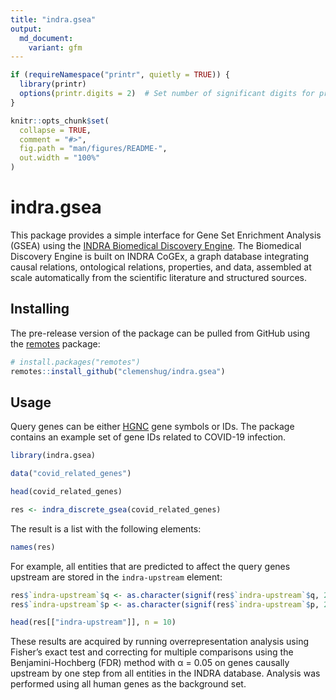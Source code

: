 ```yaml
---
title: "indra.gsea"
output:
  md_document:
    variant: gfm
---
```


```r
if (requireNamespace("printr", quietly = TRUE)) {
  library(printr)
  options(printr.digits = 2)  # Set number of significant digits for printr
}

knitr::opts_chunk$set(
  collapse = TRUE,
  comment = "#>",
  fig.path = "man/figures/README-",
  out.width = "100%"
)
```

# indra.gsea

This package provides a simple interface for Gene Set Enrichment Analysis (GSEA)
using the [INDRA Biomedical Discovery Engine](https://discovery.indra.bio/).
The Biomedical Discovery Engine is built on INDRA CoGEx, a graph database
integrating causal relations, ontological relations, properties, and data,
assembled at scale automatically from the scientific literature and structured
sources.

## Installing

The pre-release version of the package can be pulled from GitHub using the
[remotes](https://cran.r-project.org/package=remotes) package:

```r
# install.packages("remotes")
remotes::install_github("clemenshug/indra.gsea")
```

## Usage

Query genes can be either [HGNC](https://www.genenames.org/) gene symbols or
IDs. The package contains an example set of gene IDs related to COVID-19
infection.

```r
library(indra.gsea)

data("covid_related_genes")

head(covid_related_genes)

res <- indra_discrete_gsea(covid_related_genes)
```

The result is a list with the following elements:

```r
names(res)
```

For example, all entities that are predicted to affect the query genes upstream
are stored in the `indra-upstream` element:

```r
res$`indra-upstream`$q <- as.character(signif(res$`indra-upstream`$q, 2))
res$`indra-upstream`$p <- as.character(signif(res$`indra-upstream`$p, 2))
```

```r
head(res[["indra-upstream"]], n = 10)
```

These results are acquired by running overrepresentation analysis using Fisher's
exact test and correcting for multiple comparisons using the Benjamini-Hochberg
(FDR) method with α = 0.05 on genes causally upstream by one step from all
entities in the INDRA database. Analysis was performed using all human genes as
the background set.
